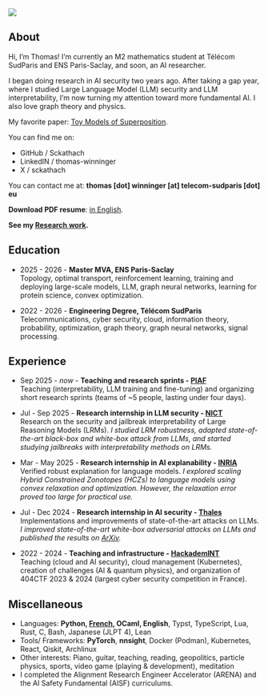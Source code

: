 ::: {.grid}
::: {.g-col-12 .g-col-md-5}
</br>
</br>
![](./assets/photo.jpg)
:::

::: {.g-col-12 .g-col-md-7}
# About
Hi, I'm Thomas! I'm currently an M2 mathematics student at Télécom SudParis and ENS Paris-Saclay, and soon, an AI researcher.

I began doing research in AI security two years ago. After taking a gap year, where I studied Large Language Model (LLM) security and LLM interpretability, I’m now turning my attention toward more fundamental AI. I also love graph theory and physics.

My favorite paper: [Toy Models of Superposition](https://transformer-circuits.pub/2022/toy_model/index.html).

You can find me on:

- GitHub / Sckathach
- LinkedIN / thomas-winninger
- X / sckathach

You can contact me at: **thomas [dot] winninger [at] telecom-sudparis [dot] eu**

**Download PDF resume**: [in English](./assets/cv/cv.en.pdf).

**See my [Research work](./research.qmd).**
:::
:::


## Education 
- 2025 - 2026 - **Master MVA, ENS Paris-Saclay** \
    Topology, optimal transport, reinforcement learning, training and deploying large-scale models, LLM, graph neural networks, learning for protein science, convex optimization.

- 2022 - 2026 - **Engineering Degree, Télécom SudParis** \
    Telecommunications, cyber security, cloud, information theory, probability, optimization, graph theory, graph neural networks, signal processing.

## Experience

- Sep 2025 - _now_ - **Teaching and research sprints - [PIAF](https://piaf-saclay.org/)** \
    Teaching (interpretability, LLM training and fine-tuning) and organizing short research sprints (teams of ~5 people, lasting under four days).

- Jul - Sep 2025 - **Research internship in LLM security - [NICT](https://csl.nict.go.jp/en/)** \
    Research on the security and jailbreak interpretability of Large Reasoning Models (LRMs). _I studied LRM robustness, adapted state-of-the-art black-box and white-box attack from LLMs, and started studying jailbreaks with interpretability methods on LRMs._ 

- Mar - May 2025 - **Research internship in AI explanability - [INRIA](https://www.inria.fr/fr/antique)** \
    Verified robust explanation for language models. _I explored scaling Hybrid Constrained Zonotopes (HCZs) to language models using convex relaxation and optimization. However, the relaxation error proved too large for practical use._ 

- Jul - Dec 2024 - **Research internship in AI security - [Thales](https://www.thalesgroup.com/en)** \
    Implementations and improvements of state-of-the-art attacks on LLMs. _I improved state-of-the-art white-box adversarial attacks on LLMs and published the results on [ArXiv](https://arxiv.org/abs/2503.06269)._

- 2022 - 2024 - **Teaching and infrastructure - [HackademINT](https://www.hackademint.org/)** \
    Teaching (cloud and AI security), cloud management (Kubernetes), creation of challenges (AI & quantum physics), and organization of 404CTF 2023 & 2024 (largest cyber security competition in France).

## Miscellaneous 

- Languages: **Python, [French](https://fr.wikipedia.org/wiki/Baguette_(pain)), OCaml, English**, Typst, TypeScript, Lua, Rust, C, Bash, Japanese (JLPT 4), Lean
- Tools/ Frameworks: **PyTorch**, **nnsight**, Docker (Podman), Kubernetes, React, Qiskit, Archlinux
- Other interests: Piano, guitar, teaching, reading, geopolitics, particle physics, sports, video game (playing & development), meditation 
- I completed the Alignment Research Engineer Accelerator (ARENA) and the AI Safety Fundamental (AISF) curriculums.
